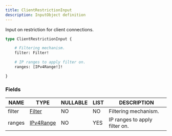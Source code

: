 ```yaml
---
title: ClientRestrictionInput
description: InputObject definition
---
```


Input on restriction for client connections.

```graphql
type ClientRestrictionInput {

	# Filtering mechanism.
	filter: Filter!

	# IP ranges to apply filter on.
	ranges: [IPv4Range!]!

}
```

### Fields

| NAME | TYPE | NULLABLE | LIST | DESCRIPTION |
| - | - | - | - | - |
| filter | [Filter](../ecdn-api-enums/Filter) | NO | NO | Filtering mechanism. | 
| ranges | [IPv4Range](../ecdn-api-scalars/IPv4Range) | NO | YES | IP ranges to apply filter on. | 

